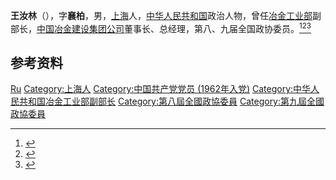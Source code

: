 {{not|王儒林}}
'''王汝林'''（{{bd|1932年|7月|2004年|12月30日}}），字'''襄柏'''，男，[[上海|上海]]人，[[中华人民共和国|中华人民共和国]]政治人物，曾任[[中华人民共和国冶金工业部|冶金工业部]]副部长，[[中国冶金建设集团公司|中国冶金建设集团公司]]董事长、总经理，第八、九届全国政协委员。<ref>{{Cite book|title=历届全国政协委员人名辞典|author=|publisher=中国国际广播出版社|year=1996|isbn=9787507813746|location=北京|pages=286}}</ref><ref>{{Cite book|title=中华人民共和国职官志|author=何虎生, 李耀东, 向常福主编|publisher=中国社会出版社|year=2003|isbn=9787800883934|location=北京|pages=}}</ref><ref>{{Cite web|title=原冶金工业部副部长王汝林同志逝世 享年72岁|url=https://news.163.com/50119/6/1AFMFK000001124L.html|accessdate=2020-12-15|work=新华网|archive-date=2005-03-06|archive-url=https://web.archive.org/web/20050306181652/http://news.163.com/50119/6/1AFMFK000001124L.html|dead-url=no}}</ref>

== 参考资料 ==
{{reflist}}

{{中国人物小作品}}

{{Authority control}}
{{DEFAULTSORT:Wang王}}
[[Category:王姓|Ru]]
[[Category:上海人|Category:上海人]]
[[Category:中国共产党党员_(1962年入党)|Category:中国共产党党员 (1962年入党)]]
[[Category:中华人民共和国冶金工业部副部长|Category:中华人民共和国冶金工业部副部长]]
[[Category:第八屆全國政協委員|Category:第八屆全國政協委員]]
[[Category:第九屆全國政協委員|Category:第九屆全國政協委員]]